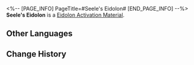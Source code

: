 <%-- [PAGE_INFO]
PageTitle=#Seele's Eidolon#
[END_PAGE_INFO] --%>
{{Item Infobox
|id          = 11102
|image       = Item Seele's Eidolon.png
|type        = Eidolon Activation Material
|invCategory = 
|rarity      = 5
|effect      = Material for raising Seele's Eidolon Level.
|description = 
}}
'''Seele's Eidolon''' is a [[Eidolon Activation Material]].

==Other Languages==
{{Other Languages
|en   = Seele's Eidolon
|zhs  = 【希儿】的星魂
|zht  = 【希兒】的星魂
|ja   = 「ゼーレ」の星魂
|ko   = [제레]의 성혼
|es   = Eidolon de Seele
|fr   = Eidolon de Seele
|ru   = Эйдолон Зеле
|th   = Eidolon ของ Seele
|vi   = Tinh Hồn Seele
|de   = Seeles Eidolon
|id   = Seele's Eidolon
|pt   = Eidolon de Seele
}}

==Change History==
{{Change History|1.0}}
